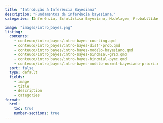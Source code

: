 ```yaml
---
title: "Introdução à Inferência Bayesiana"
description: "Fundamentos da inferência bayesiana."
categories: [Inferência, Estatística Bayesiana, Modelagem, Probabilidade]

image: "images/intro_bayes.png"
listing:
  contents:
    - conteudo/intro_bayes/intro-bayes-counting.qmd
    - conteudo/intro_bayes/intro-bayes-distr-prob.qmd
    - conteudo/intro_bayes/intro-bayes-modelo-bayesiano.qmd
    - conteudo/intro_bayes/intro-bayes-binomial-grid.qmd
    - conteudo/intro_bayes/intro-bayes-binomial-pymc.qmd
    - conteudo/intro_bayes/intro-bayes-modelo-normal-bayesiano-priori.qmd
  sort: false
  type: default
  fields: 
    - image
    - title
    - description
    - categories
format:
  html:
    toc: true
    number-sections: true
---
```

